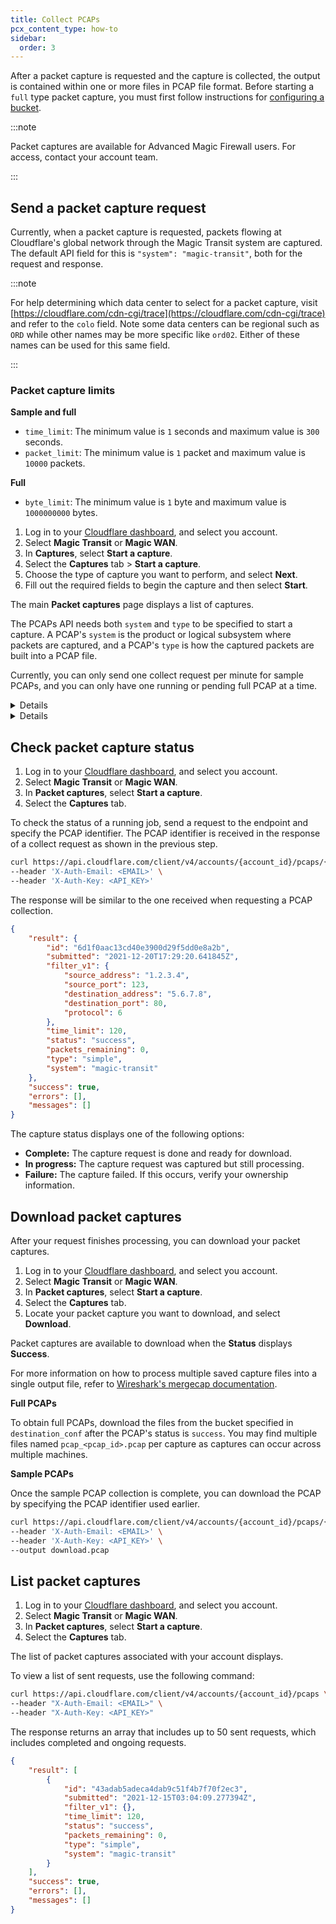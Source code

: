 ```yaml
---
title: Collect PCAPs
pcx_content_type: how-to
sidebar:
  order: 3
---
```



After a <GlossaryTooltip term="data packet">packet</GlossaryTooltip> capture is requested and the capture is collected, the output is contained within one or more files in PCAP file format. Before starting a `full` type packet capture, you must first follow instructions for [configuring a bucket](/magic-firewall/packet-captures/pcaps-bucket-setup/).

:::note

Packet captures are available for Advanced Magic Firewall users. For access, contact your account team.

:::

## Send a packet capture request

Currently, when a packet capture is requested, packets flowing at Cloudflare's global network through the Magic Transit system are captured. The default API field for this is `"system": "magic-transit"`, both for the request and response.

:::note

For help determining which data center to select for a packet capture, visit [https://cloudflare.com/cdn-cgi/trace](https://cloudflare.com/cdn-cgi/trace) and refer to the `colo` field. Note some data centers can be regional such as `ORD` while other names may be more specific like `ord02`. Either of these names can be used for this same field.

:::

### Packet capture limits

**Sample and full**

- `time_limit`: The minimum value is `1` seconds and maximum value is `300` seconds.
- `packet_limit`: The minimum value is `1` packet and maximum value is `10000` packets.

**Full**

- `byte_limit`: The minimum value is `1` byte and maximum value is `1000000000` bytes.

<Tabs syncKey="dashPlusAPI"> <TabItem label="Dashboard">

1. Log in to your [Cloudflare dashboard](https://dash.cloudflare.com/login), and select you account.
2. Select **Magic Transit** or **Magic WAN**.
3. In **Captures**, select **Start a capture**.
4. Select the **Captures** tab > **Start a capture**.
5. Choose the type of capture you want to perform, and select **Next**.
6. Fill out the required fields to begin the capture and then select **Start**.

The main **Packet captures** page displays a list of captures.

</TabItem> <TabItem label="API">

The PCAPs API needs both `system` and `type` to be specified to start a capture. A PCAP's `system` is the product or logical subsystem where packets are captured, and a PCAP's `type` is how the captured packets are built into a PCAP file.

Currently, you can only send one collect request per minute for sample PCAPs, and you can only have one running or pending full PCAP at a time.

<Details header="Full PCAP">

For full PCAP requests, refer to the required parameters listed at [Create full PCAP requests](/api/operations/magic-pcap-collection-create-pcap-request). Note that full packet captures require two more parameters than sample packets.

The full PCAP request endpoint also contains optional fields you can use to limit the amount of packets captured. Both full and sample packet requests contain an optional `filter_v1` parameter you can use to filter packets by IPv4 Source address, for example. For a full list of the filter options, refer to the parameter lists above.

Leave `filter_v1` empty to collect all packets without any filtering.

```bash title="Full PCAP example request"
curl https://api.cloudflare.com/client/v4/accounts/{account_id}/pcaps \
--header "X-Auth-Email: <EMAIL>" \
--header "X-Auth-Key: <API_KEY>" \
--header "Content-Type: application/json" \
--data '{
  "filter_v1": {},
  "time_limit": 300,
  "packet_limit": 10000,
  "byte_limit": 100000000,
  "type": "full",
  "colo": "ORD",
  "system": "magic-transit",
  "destination_conf": "${BUCKET}"
}'
```

While the collection is in progress, the response returns the `status` field as `pending`. You must wait for the PCAP collection to complete before downloading the file. When the PCAP is ready to download, the status changes to `success`.

```json title="Full PCAP example response"
{
	"result": {
		"id": "7d7c88382f0b4d5daa9587aa45a1a877",
		"submitted": "2022-06-02T18:38:22.269047Z",
		"filter_v1": {},
		"time_limit": 300,
		"status": "pending",
		"type": "full",
		"system": "magic-transit",
		"packet_limit": 10000,
		"byte_limit": 100000000,
		"colo": "ORD",
		"destination_conf": "gs://test-magic-pcaps"
	},
	"success": true,
	"errors": [],
	"messages": []
}
```

</Details>

<Details header="Sample PCAP">

To create a sample PCAP request, send a JSON body with the required parameter listed at [Create sample PCAP request](/api/operations/magic-pcap-collection-create-pcap-request).

Leave `filter_v1` to collect all packets without any filtering.

```bash title="Sample PCAP example request"
curl https://api.cloudflare.com/client/v4/accounts/{account_id}/pcaps \
--header "X-Auth-Email: <EMAIL>" \
--header "X-Auth-Key: <API_KEY>" \
--header "Content-Type: application/json" \
--data '{
  "filter_v1": {
    "source_address": "1.2.3.4",
    "source_port": 123,
    "destination_address": "5.6.7.8",
    "destination_port": 80,
    "protocol": 6
  },
  "time_limit": 300,
  "packet_limit": 10000,
  "type": "simple",
  "system": "magic-transit"
}'
```

The response is a JSON body that contains the details of the job running to build the packet capture. The response contains a unique identifier for the packet capture request along with the details sent in the request.

```json title="Sample PCAP example response"
{
	"result": {
		"id": "6d1f0aac13cd40e3900d29f5dd0e8a2b",
		"submitted": "2021-12-20T17:29:20.641845Z",
		"filter_v1": {
			"source_address": "1.2.3.4",
			"source_port": 123,
			"destination_address": "5.6.7.8",
			"destination_port": 80,
			"protocol": 6
		},
		"time_limit": 60,
		"status": "pending",
		"packets_remaining": 0,
		"type": "simple",
		"system": "magic-transit"
	},
	"success": true,
	"errors": [],
	"messages": []
}
```

</Details>

</TabItem> </Tabs>

## Check packet capture status

<Tabs syncKey="dashPlusAPI"> <TabItem label="Dashboard">

1. Log in to your [Cloudflare dashboard](https://dash.cloudflare.com/login), and select you account.
2. Select **Magic Transit** or **Magic WAN**.
3. In **Packet captures**, select **Start a capture**.
4. Select the **Captures** tab.

</TabItem> <TabItem label="API">

To check the status of a running job, send a request to the endpoint and specify the PCAP identifier. The PCAP identifier is received in the response of a collect request as shown in the previous step.

```bash
curl https://api.cloudflare.com/client/v4/accounts/{account_id}/pcaps/{pcap_id} \
--header 'X-Auth-Email: <EMAIL>' \
--header 'X-Auth-Key: <API_KEY>'
```

The response will be similar to the one received when requesting a PCAP collection.

```json title="Sample PCAP example result"
{
	"result": {
		"id": "6d1f0aac13cd40e3900d29f5dd0e8a2b",
		"submitted": "2021-12-20T17:29:20.641845Z",
		"filter_v1": {
			"source_address": "1.2.3.4",
			"source_port": 123,
			"destination_address": "5.6.7.8",
			"destination_port": 80,
			"protocol": 6
		},
		"time_limit": 120,
		"status": "success",
		"packets_remaining": 0,
		"type": "simple",
		"system": "magic-transit"
	},
	"success": true,
	"errors": [],
	"messages": []
}
```

</TabItem> </Tabs>

The capture status displays one of the following options:

- **Complete:** The capture request is done and ready for download.
- **In progress:** The capture request was captured but still processing.
- **Failure:** The capture failed. If this occurs, verify your ownership information.

## Download packet captures

After your request finishes processing, you can download your packet captures.

<Tabs syncKey="dashPlusAPI"> <TabItem label="Dashboard">

1. Log in to your [Cloudflare dashboard](https://dash.cloudflare.com/login), and select you account.
2. Select **Magic Transit** or **Magic WAN**.
3. In **Packet captures**, select **Start a capture**.
4. Select the **Captures** tab.
5. Locate your packet capture you want to download, and select **Download**.

Packet captures are available to download when the **Status** displays **Success**.

</TabItem> <TabItem label="API">

For more information on how to process multiple saved capture files into a single output file, refer to [Wireshark's mergecap documentation](https://www.wireshark.org/docs/man-pages/mergecap.html).

**Full PCAPs**

To obtain full PCAPs, download the files from the bucket specified in `destination_conf` after the PCAP's status is `success`. You may find multiple files named `pcap_<pcap_id>.pcap` per capture as captures can occur across multiple machines.

**Sample PCAPs**

Once the sample PCAP collection is complete, you can download the PCAP by specifying the PCAP identifier used earlier.

```bash
curl https://api.cloudflare.com/client/v4/accounts/{account_id}/pcaps/{pcap_id}/download \
--header 'X-Auth-Email: <EMAIL>' \
--header 'X-Auth-Key: <API_KEY>' \
--output download.pcap
```

</TabItem> </Tabs>

## List packet captures

<Tabs syncKey="dashPlusAPI"> <TabItem label="Dashboard">

1. Log in to your [Cloudflare dashboard](https://dash.cloudflare.com/login), and select you account.
2. Select **Magic Transit** or **Magic WAN**.
3. In **Packet captures**, select **Start a capture**.
4. Select the **Captures** tab.

The list of packet captures associated with your account displays.

</TabItem> <TabItem label="API">

To view a list of sent requests, use the following command:

```bash title="List request example"
curl https://api.cloudflare.com/client/v4/accounts/{account_id}/pcaps \
--header "X-Auth-Email: <EMAIL>" \
--header "X-Auth-Key: <API_KEY>"
```

The response returns an array that includes up to 50 sent requests, which includes completed and ongoing requests.

```json title="List response example"
{
	"result": [
		{
			"id": "43adab5adeca4dab9c51f4b7f70f2ec3",
			"submitted": "2021-12-15T03:04:09.277394Z",
			"filter_v1": {},
			"time_limit": 120,
			"status": "success",
			"packets_remaining": 0,
			"type": "simple",
			"system": "magic-transit"
		}
	],
	"success": true,
	"errors": [],
	"messages": []
}
```

</TabItem> </Tabs>
